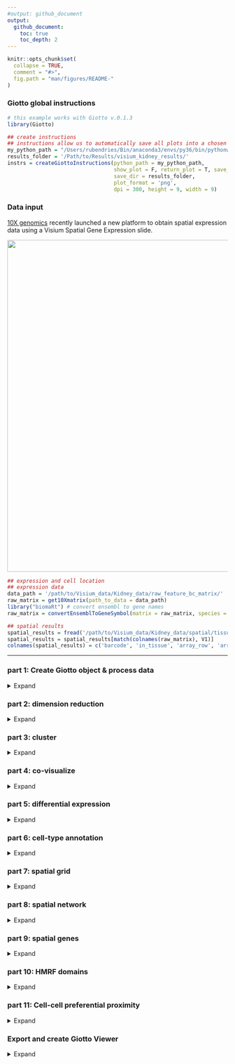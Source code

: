 ```yaml
---
#output: github_document
output:
  github_document:
    toc: true
    toc_depth: 2
---
```


<!-- mouse_cortex_1_simple.md is generated from mouse_cortex_1_simple.Rmd Please edit that file -->


```r
knitr::opts_chunk$set(
  collapse = TRUE,
  comment = "#>",
  fig.path = "man/figures/README-"
)
```

### Giotto global instructions
```r
# this example works with Giotto v.0.1.3
library(Giotto)

## create instructions
## instructions allow us to automatically save all plots into a chosen results folder
my_python_path = "/Users/rubendries/Bin/anaconda3/envs/py36/bin/pythonw"
results_folder = '/Path/to/Results/visium_kidney_results/'
instrs = createGiottoInstructions(python_path = my_python_path,
                                  show_plot = F, return_plot = T, save_plot = T,
                                  save_dir = results_folder,
                                  plot_format = 'png',
                                  dpi = 300, height = 9, width = 9)

```

### Data input

[10X genomics](https://www.10xgenomics.com/spatial-transcriptomics/) recently launched a new platform to obtain spatial expression data using a Visium Spatial Gene Expression slide.
  
![](./visium_technology.png){width=20cm} 

```r
## expression and cell location
## expression data
data_path = '/path/to/Visium_data/Kidney_data/raw_feature_bc_matrix/'
raw_matrix = get10Xmatrix(path_to_data = data_path)
library("biomaRt") # convert ensembl to gene names
raw_matrix = convertEnsemblToGeneSymbol(matrix = raw_matrix, species = 'mouse')

## spatial results
spatial_results = fread('/path/to/Visium_data/Kidney_data/spatial/tissue_positions_list.csv')
spatial_results = spatial_results[match(colnames(raw_matrix), V1)]
colnames(spatial_results) = c('barcode', 'in_tissue', 'array_row', 'array_col', 'col_pxl', 'row_pxl') # name columns

```

***



### part 1: Create Giotto object & process data
<details>
  <summary>Expand</summary>
  \ 
 
```r
## create
## we need to reverse the column pixel column (col_pxl) to get the same .jpg image as provided by 10X
visium_kidney <- createGiottoObject(raw_exprs = raw_matrix,
                                    spatial_locs = spatial_results[,.(row_pxl,-col_pxl)],
                                    instructions = instrs,
                                    cell_metadata = spatial_results[,.(in_tissue, array_row, array_col)])

## check metadata
pDataDT(visium_kidney)

## compare 'in tissue' with provided .jpg
## 'in tissue' = 1 means that this spot was covered by the kidney tissue
spatPlot2D(gobject = visium_kidney, cell_color = 'in_tissue', point_size = 2,
           cell_color_code = c('0' = 'lightgrey', '1' = 'blue'),
           save_param = list(save_folder = '2_Gobject', save_name = 'in_tissue'))

## subset on spots that were covered by tissue
metadata = pDataDT(visium_kidney)
in_tissue_barcodes = metadata[in_tissue == 1]$cell_ID
visium_kidney = subsetGiotto(visium_kidney, cell_ids = in_tissue_barcodes)

## filter
visium_kidney <- filterGiotto(gobject = visium_kidney,
                        expression_threshold = 1,
                        gene_det_in_min_cells = 50,
                        min_det_genes_per_cell = 1000,
                        expression_values = c('raw'),
                        verbose = T)

## normalize
visium_kidney <- normalizeGiotto(gobject = visium_kidney, scalefactor = 6000, verbose = T)

## add gene & cell statistics
visium_kidney <- addStatistics(gobject = visium_kidney)

## visualize
## show plain visual locations of each spot
spatPlot2D(gobject = visium_kidney, 
           save_param = list(save_folder = '2_Gobject', save_name = 'spatial_locations'))

## overlay the number of detected genes per spot
spatPlot2D(gobject = visium_kidney, cell_color = 'nr_genes', color_as_factor = F,
           save_param = list(save_folder = '2_Gobject', save_name = 'nr_genes'))


```
  
High resolution png from original tissue.  
![](./mouse_kidney_highres.png){width=250px} 

Spots labeled according to whether they were covered by tissue or not:  

<div style="width:500px; height:500px">
![](./figures/1_in_tissue.png){width=25px} 
</div>


Spots after subsetting and filtering:  

<div style="width:500px; height:500px">
![](./figures/1_spatial_locations.png){width=16cm}
</div>

Overlay with number of genes detected per spot:  

<div style="width:500px; height:500px">  
![](./figures/1_nr_genes.png)
</div>



</details>

### part 2: dimension reduction

<details>
  <summary>Expand</summary>
  \ 
 
```r
## highly variable genes (HVG)
visium_kidney <- calculateHVG(gobject = visium_kidney,
                        save_param = list(save_folder = '3_DimRed', save_name = 'HVGplot'))

## select genes based on HVG and gene statistics, both found in gene metadata
gene_metadata = fDataDT(visium_kidney)
featgenes = gene_metadata[hvg == 'yes' & perc_cells > 4 & mean_expr_det > 0.5]$gene_ID

## run PCA on expression values (default)
visium_kidney <- runPCA(gobject = visium_kidney, genes_to_use = featgenes, scale_unit = F)
signPCA(visium_kidney, genes_to_use = featgenes, scale_unit = F,
        save_param = list(save_folder = '3_DimRed', save_name = 'screeplot'))

plotPCA(gobject = visium_kidney,
        save_param = list(save_folder = '3_DimRed', save_name = 'PCA_reduction'))

## run UMAP and tSNE on PCA space (default)
visium_kidney <- runUMAP(visium_kidney, dimensions_to_use = 1:10)
plotUMAP(gobject = visium_kidney,
         save_param = list(save_folder = '3_DimRed', save_name = 'UMAP_reduction'))

visium_kidney <- runtSNE(visium_kidney, dimensions_to_use = 1:10)
plotTSNE(gobject = visium_kidney,
         save_param = list(save_folder = '3_DimRed', save_name = 'tSNE_reduction'))

```

highly variable genes:  
![](./figures/2_HVGplot.png){width=16cm} 

screeplot to determine number of Principal Components to keep:  
![](./figures/2_screeplot.png){width=16cm} 

PCA:  
![](./figures/2_PCA_reduction.png){width=16cm} 

UMAP:  
![](./figures/2_UMAP_reduction.png){width=16cm} 

tSNE:  
![](./figures/2_tSNE_reduction.png){width=16cm} 
***

</details>

### part 3: cluster

<details>
  <summary>Expand</summary>
  \ 
  
```r
## sNN network (default)
visium_kidney <- createNearestNetwork(gobject = visium_kidney, dimensions_to_use = 1:10, k = 15)

## Leiden clustering
visium_kidney <- doLeidenCluster(gobject = visium_kidney, resolution = 0.4, n_iterations = 1000)
plotUMAP(gobject = visium_kidney,
         cell_color = 'leiden_clus', show_NN_network = T, point_size = 2.5,
         save_param = list(save_folder = '4_Cluster', save_name = 'UMAP_leiden'))

```

Leiden clustering:  
![](./figures/3_UMAP_leiden.png){width=16cm} 

***

</details>


### part 4: co-visualize ####
<details>
  <summary>Expand</summary>
  \ 
  
```r
# expression and spatial
spatDimPlot(gobject = visium_kidney, cell_color = 'leiden_clus',
            dim_point_size = 2, spat_point_size = 2.5,
            save_param = list(save_name = 'covis_leiden', save_folder = '5_Covisuals'))

spatDimPlot(gobject = visium_kidney, cell_color = 'nr_genes', color_as_factor = F,
            dim_point_size = 2, spat_point_size = 2.5,
            save_param = list(save_name = 'nr_genes', save_folder = '5_Covisuals'))

```

Co-visualzation:
![](./figures/4_covis_leiden.png){width=16cm} 

Co-visualzation overlaid with number of genes detected:  
![](./figures/4_nr_genes.png){width=16cm} 

***

</details>


### part 5: differential expression ####

<details>
  <summary>Expand</summary>
  \
  
```r
## gini ##
## ---- ##
gini_markers_subclusters = findMarkers_one_vs_all(gobject = visium_kidney,
                                                  method = 'gini',
                                                  expression_values = 'normalized',
                                                  cluster_column = 'leiden_clus',
                                                  min_genes = 20,
                                                  min_expr_gini_score = 0.5,
                                                  min_det_gini_score = 0.5)
topgenes_gini = gini_markers_subclusters[, head(.SD, 2), by = 'cluster']$genes

# violinplot
violinPlot(visium_kidney, genes = unique(topgenes_gini), cluster_column = 'leiden_clus',
           strip_text = 8, strip_position = 'right',
           save_param = c(save_name = 'violinplot_gini', save_folder = '6_DEG', base_width = 5, base_height = 10))

# cluster heatmap
my_cluster_order = c(2, 4, 5, 3, 6, 7, 8, 9, 10, 1)
plotMetaDataHeatmap(visium_kidney, selected_genes = topgenes_gini, custom_cluster_order = my_cluster_order,
                    metadata_cols = c('leiden_clus'), x_text_size = 10, y_text_size = 10,
                    save_param = c(save_name = 'metaheatmap_gini', save_folder = '6_DEG'))

# umap plots
dimGenePlot2D(visium_kidney, expression_values = 'scaled',
                genes = gini_markers_subclusters[, head(.SD, 1), by = 'cluster']$genes,
                cow_n_col = 3, point_size = 1,
                genes_high_color = 'red', genes_mid_color = 'white', genes_low_color = 'darkblue', midpoint = 0,
                save_param = c(save_folder = '6_DEG', save_name = 'gini_umap', base_width = 8, base_height = 5))




## scran ##
## ----- ##
scran_markers_subclusters = findMarkers_one_vs_all(gobject = visium_kidney,
                                                   method = 'scran',
                                                   expression_values = 'normalized',
                                                   cluster_column = 'leiden_clus')
topgenes_scran = scran_markers_subclusters[, head(.SD, 2), by = 'cluster']$genes

# violinplot
violinPlot(visium_kidney, genes = unique(topgenes_scran), cluster_column = 'leiden_clus',
           strip_text = 10, strip_position = 'top',
           save_param = c(save_name = 'violinplot_scran', save_folder = '6_DEG', base_width = 5))

# cluster heatmap
plotMetaDataHeatmap(visium_kidney, selected_genes = topgenes_scran, custom_cluster_order = my_cluster_order,
                    metadata_cols = c('leiden_clus'),
                    save_param = c(save_name = 'metaheatmap_scran', save_folder = '6_DEG'))

# umap plots
dimGenePlot2D(visium_kidney, expression_values = 'scaled',
              genes = scran_markers_subclusters[, head(.SD, 1), by = 'cluster']$genes,
              cow_n_col = 3, point_size = 1,
              genes_high_color = 'red', genes_mid_color = 'white', genes_low_color = 'darkblue', midpoint = 0,
              save_param = c(save_folder = '6_DEG', save_name = 'scran_umap', base_width = 8, base_height = 5))

```

Gini:
- violinplot:
![](./figures/5_violinplot_gini.png){width=16cm} 

- Heatmap clusters:
![](./figures/5_metaheatmap_gini.png){width=16cm} 

- UMAPs:
![](./figures/5_gini_umap.png){width=16cm} 

Scran:
- violinplot:
![](./figures/5_violinplot_scran.png){width=16cm} 

- Heatmap clusters:
![](./figures/5_metaheatmap_scran.png){width=16cm} 

- UMAPs:
![](./figures/5_scran_umap.png){width=16cm} 

***

</details>


### part 6: cell-type annotation

<details>
  <summary>Expand</summary>
  \
  

Visium spatial transcriptomics does not provide single-cell resolution, making cell type annotation a harder problem. Giotto provides 3 ways to calculate enrichment of specific cell-type signature gene list:    
- PAGE  
- rank  
- hypergeometric test  

To generate the cell-type specific gene lists for the kidney data we used cell-type specific gene sets as identified in [Ransick, A. et al. Single-Cell Profiling Reveals Sex, Lineage, and Regional Diversity in the Mouse Kidney.](https://www.cell.com/developmental-cell/pdfExtended/S1534-5807(19)30814-7)

![](./clusters_Ransick_et_al.png){width=20cm}  

```r

# known markers for different kidney cell types
# Ransick, A. et al. Single-Cell Profiling Reveals Sex, Lineage, and Regional Diversity in the Mouse Kidney.
# Developmental Cell 51, 399-413.e7 (2019).

spatDimGenePlot(visium_kidney, expression_values = 'scaled',
                genes = c('Cldn1', 'Lrp2', 'Sptssb', 'Slc12a3'),
                plot_alignment = 'vertical', cow_n_col = 4, point_size = 1,
                genes_high_color = 'red', genes_mid_color = 'white', genes_low_color = 'darkblue', midpoint = 0,
                save_param = c(save_folder = '7_annotation', save_name = 'kidney_specific_genes1', base_width = 12, base_height = 5))

spatDimGenePlot(visium_kidney, expression_values = 'scaled',
                genes = c('Aqp2', 'Kdr', 'Thy1', 'Dcn'),
                plot_alignment = 'vertical', cow_n_col = 4, point_size = 1,
                genes_high_color = 'red', genes_mid_color = 'white', genes_low_color = 'darkblue', midpoint = 0,
                save_param = c(save_folder = '7_annotation', save_name = 'kidney_specific_genes2', base_width = 12, base_height = 5))



## cell type signatures ##
## for PAGE ##

## example to make signature matrix from list of signature genesets
kidney_sc_markers = as.data.table(readxl::read_excel(sheet = 'Seurat_markers.top50', '/path/to/Visium_data/Kidney_data/scRNAseq_kidney/1-s2.0-S1534580719308147-mmc2.xlsx'))
 
sign_list = list()
for(clus in unique(kidney_sc_markers$cluster)) {
  genes = kidney_sc_markers[cluster == clus]$gene
  sign_list[[clus+1]] = genes
}
sig_matrix = makeSignMatrixPAGE(sign_names = paste0('clus_', unique(kidney_sc_markers$cluster)),
                                sign_list = sign_list)

## enrichment tests 
visium_kidney = createSpatialEnrich(visium_kidney, sign_matrix = sig_matrix, enrich_method = 'PAGE') #default = 'PAGE'
visium_kidney = createSpatialEnrich(visium_kidney, sign_matrix = sig_matrix, output_enrichment = 'zscore', name = 'PAGEz') #default = 'PAGE'

## heatmap
cell_types = sort(colnames(sig_matrix))
plotMetaDataCellsHeatmap(gobject = visium_kidney,
                         metadata_cols = 'leiden_clus',
                         value_cols = cell_types,
                         spat_enr_names = 'PAGE',x_text_size = 8, y_text_size = 6,
                         save_param = c(save_folder = '7_annotation', save_name = 'heatmap_PAGE',
                                        base_width = 10, base_height = 9, units = 'cm'))



## multiple cell types enrichments with spatPlot ##
cell_types_subset = cell_types[1:12]
spatCellPlot(gobject = visium_kidney, spat_enr_names = 'PAGE',
             cell_annotation_values = cell_types_subset,
             cow_n_col = 3,coord_fix_ratio = NULL, point_size = 1,
             save_param = c(save_folder = '7_annotation', save_name = 'PAGE_spatplot_1',
                            base_width = 10, base_height = 8))

cell_types_subset = cell_types[13:24]
spatCellPlot(gobject = visium_kidney, spat_enr_names = 'PAGE',
             cell_annotation_values = cell_types_subset,
             cow_n_col = 3,coord_fix_ratio = NULL, point_size = 1,
             save_param = c(save_folder = '7_annotation', save_name = 'PAGE_spatplot_2',
                            base_width = 10, base_height = 8))

cell_types_subset = cell_types[25:30]
spatCellPlot(gobject = visium_kidney, spat_enr_names = 'PAGE',
             cell_annotation_values = cell_types_subset,
             cow_n_col = 3,coord_fix_ratio = NULL, point_size = 1,
             save_param = c(save_folder = '7_annotation', save_name = 'PAGE_spatplot_3',
                            base_width = 10, base_height = 8))


## multiple value columns with dimPlot2D ##
spatDimCellPlot(gobject = visium_kidney,
                spat_enr_names = 'PAGE',
                cell_annotation_values = c('clus_4', 'clus_6', 'clus_10', 'clus_20', 'clus_25'),
                cow_n_col = 1, spat_point_size = 1.5, plot_alignment = 'horizontal',
                save_param = c(save_folder = '7_annotation', save_name = 'PAGE_spatdimplot',
                               base_width = 6, base_height = 12))


## visualize individual enrichments
spatDimPlot(gobject = visium_kidney,
            spat_enr_names = 'PAGE',
            cell_color = 'clus_25', color_as_factor = F,
            spat_show_legend = T, dim_show_legend = T,
            gradient_midpoint = 3, 
            dim_point_size = 2, spat_point_size = 2,
            save_param = c(save_folder = '7_annotation', save_name = 'PAGE_spatdimplot_clus25',
                                                                    base_width = 7, base_height = 7))

```

Markers for kidney genes:
![](./figures/6_kidney_specific_genes1.png){width=16cm} 

![](./figures/6_kidney_specific_genes2.png){width=16cm} 

Heatmap:  

![](./figures/6_heatmap_PAGE.png){width=16cm} 
  

Spatial enrichment plots for all cell types/clusters:  

![](./figures/6_PAGE_spatplot_1.png){width=16cm} 

![](./figures/6_PAGE_spatplot_2.png){width=16cm} 


![](./figures/6_PAGE_spatplot_3.png){width=16cm} 



Co-visualization for selected subset:   

![](./figures/6_PAGE_spatdimplot.png){width=16cm} 

***

</details>


### part 7: spatial grid ####

<details>
  <summary>Expand</summary>
  \
  
```r
visium_kidney <- createSpatialGrid(gobject = visium_kidney,
                             sdimx_stepsize = 400,
                             sdimy_stepsize = 400,
                             minimum_padding = 0)
spatPlot(visium_kidney, cell_color = 'leiden_clus', show_grid = T,
         grid_color = 'red', spatial_grid_name = 'spatial_grid', 
         save_param = c(save_folder = '8_grid', save_name = 'grid'))


### spatial patterns ###
pattern_osm = detectSpatialPatterns(gobject = visium_kidney, 
                                    spatial_grid_name = 'spatial_grid',
                                    min_cells_per_grid = 3, 
                                    scale_unit = T, 
                                    PC_zscore = 1, 
                                    show_plot = T)

# dimension 1
PC_dim = 1
showPattern2D(visium_kidney, pattern_osm, dimension = PC_dim, point_size = 4,
              save_param = c(save_folder = '8_grid', save_name = paste0('pattern',PC_dim,'_PCA')))
showPatternGenes(visium_kidney, pattern_osm, dimension = PC_dim,
                 save_param = c(save_folder = '8_grid', save_name = paste0('pattern',PC_dim,'_genes')))

# dimension 2
PC_dim = 2
showPattern2D(visium_kidney, pattern_osm, dimension = PC_dim, point_size = 4,
              save_param = c(save_folder = '8_grid', save_name = paste0('pattern',PC_dim,'_PCA')))
showPatternGenes(visium_kidney, pattern_osm, dimension = PC_dim,
                 save_param = c(save_folder = '8_grid', save_name = paste0('pattern',PC_dim,'_genes')))

# dimension 3
PC_dim = 3
showPattern2D(visium_kidney, pattern_osm, dimension = PC_dim, point_size = 4,
              save_param = c(save_folder = '8_grid', save_name = paste0('pattern',PC_dim,'_PCA')))
showPatternGenes(visium_kidney, pattern_osm, dimension = PC_dim,
                 save_param = c(save_folder = '8_grid', save_name = paste0('pattern',PC_dim,'_genes')))

view_pattern_genes = selectPatternGenes(pattern_osm, return_top_selection = TRUE)

```

![](./figures/7_grid.png){width=16cm} 

Dimension 1:
![](./figures/7_pattern1_PCA.png){width=16cm} 

<div style="width:500px; height:500px">
![](./figures/7_pattern1_genes.png){width=16cm}
</div>  

Dimension 2:
![](./figures/7_pattern2_PCA.png){width=16cm} 

<div style="width:500px; height:500px">
![](./figures/7_pattern2_genes.png){width=16cm}
</div>  


Dimension 2:
![](./figures/7_pattern3_PCA.png){width=16cm} 

<div style="width:500px; height:500px">
![](./figures/7_pattern3_genes.png){width=16cm}
</div>  


***  

</details>



### part 8: spatial network ####

<details>
  <summary>Expand</summary>
  \
  
```r
visium_kidney <- createSpatialNetwork(gobject = visium_kidney, k = 5, maximum_distance = 400)
spatPlot(gobject = visium_kidney, show_network = T,
         network_color = 'blue', spatial_network_name = 'spatial_network',
         save_param = c(save_name = 'spatial_network_k5', save_folder = '9_spatial_network'))

```

![](./figures/8_spatial_network_k5.png){width=16cm} 

***  

</details>



### part 9: spatial genes ####

<details>
  <summary>Expand</summary>
  \
 
##### 9.1. calculate spatial genes
  
```r
## kmeans binarization
kmtest = binGetSpatialGenes(visium_kidney, bin_method = 'kmeans',
                            do_fisher_test = T, community_expectation = 5,
                            spatial_network_name = 'spatial_network', verbose = T)
spatGenePlot(visium_kidney, expression_values = 'scaled',
             genes = kmtest$genes[1:6], cow_n_col = 2, point_size = 1.5,
             genes_high_color = 'red', genes_mid_color = 'white', genes_low_color = 'darkblue', midpoint = 0,
             save_param = c(save_name = 'spatial_genes_km', save_folder = '10_spatial_genes'))

## rank binarization
ranktest = binGetSpatialGenes(visium_kidney, bin_method = 'rank',
                              do_fisher_test = T, community_expectation = 5,
                              spatial_network_name = 'spatial_network', verbose = T)
spatGenePlot(visium_kidney, expression_values = 'scaled',
             genes = ranktest$genes[1:6], cow_n_col = 2, point_size = 1.5,
             genes_high_color = 'red', genes_mid_color = 'white', genes_low_color = 'darkblue', midpoint = 0,
             save_param = c(save_name = 'spatial_genes_rank', save_folder = '10_spatial_genes'))

## distance
spatial_genes = calculate_spatial_genes_python(gobject = visium_kidney,
                                               expression_values = 'scaled',
                                               rbp_p=0.99, examine_top=0.1)
spatGenePlot(visium_kidney, expression_values = 'scaled',
             genes = spatial_genes$genes[1:6], cow_n_col = 2, point_size = 1.5,
             genes_high_color = 'red', genes_mid_color = 'white', genes_low_color = 'darkblue', midpoint = 0,
             save_param = c(save_name = 'spatial_genes', save_folder = '10_spatial_genes'))

```

Spatial genes:
- kmeans 
![](./figures/9_spatial_genes_km.png){width=16cm}  

- rank
![](./figures/9_spatial_genes_rank.png){width=16cm}  

- distance  
![](./figures/9_spatial_genes.png){width=16cm} 

##### 9.2. identify spatially co-expressed genes  

```r
# use top 500 spatial genes
ext_spatial_genes = kmtest[1:500]$genes

# calculate gene correlation at the single-level
# calculate gene correlation by aggregating cells within a grid or network
# this creates a spatCorObject (spatial correlation object) 
spat_cor_netw_DT = detectSpatialCorGenes(visium_kidney, method = 'network', subset_genes = ext_spatial_genes)

# show top10 that are correlated with the gene Napsa
Napsa_top10_genes = showSpatialCorGenes(spat_cor_netw_DT, genes = 'Napsa', show_top_genes = 10)

# visualize the top 4 genes and automatically save plot (save_param) 
spatGenePlot(visium_kidney, expression_values = 'scaled',
             genes = c('Napsa', 'Kap', 'Defb29', 'Mep1a'), point_size = 3,
             save_param = c(save_name = 'Napsa_correlated_genes', save_folder = '10_spatial_genes'))

```

Napsa-like genes:    
![](./figures/9_Napsa_correlated_genes.png)


##### 9.2. identify spatial co-expression clusters 

```r
# cluster the spatial correlation object in 10 groups
spat_cor_netw_DT = clusterSpatialCorGenes(spat_cor_netw_DT, name = 'spat_netw_clus', k = 10)

# visualize the co-expression pattern and groups
# automatically save the heatmap using the save_param option
heatmSpatialCorGenes(visium_kidney, spatCorObject = spat_cor_netw_DT, use_clus_name = 'spat_netw_clus',
                     save_param = c(save_name = 'heatmap_correlated_genes', save_folder = '10_spatial_genes',
                                    base_height = 6, base_width = 8, units = 'cm'), 
                     heatmap_legend_param = list(title = NULL))

# rank the spatial co-expression clusters and save
netw_ranks = rankSpatialCorGroups(visium_kidney, spatCorObject = spat_cor_netw_DT, use_clus_name = 'spat_netw_clus',
                                  save_param = c(save_name = 'rank_correlated_groups', save_folder = '10_spatial_genes',
                                                 base_height = 3, base_width = 5))

# show all genes associated with the co-expression cluster number 6
top_netw_spat_cluster = showSpatialCorGenes(spat_cor_netw_DT, use_clus_name = 'spat_netw_clus',
                                            selected_clusters = 6, show_top_genes = 1)

```

Heatmap of spatial correlated genes:    
![](./figures/9_heatmap_correlated_genes.png)

Scores for co-expression clusters:    
![](./figures/9_rank_correlated_groups.png)


##### 9.3. create enrichment score for co-expression cluster and visualize spatial expression patterns

```r
# create metagene enrichment scores for gene clusters
# gene clusters
cluster_genes_DT = showSpatialCorGenes(spat_cor_netw_DT, use_clus_name = 'spat_netw_clus', show_top_genes = 1)
cluster_genes = cluster_genes_DT$clus; names(cluster_genes) = cluster_genes_DT$gene_ID

# metagene
visium_kidney = createMetagenes(visium_kidney, gene_clusters = cluster_genes, name = 'cluster_metagene')

# visualize all clusters ranked by their score
# automatically save plot
spatCellPlot(visium_kidney,
             spat_enr_names = 'cluster_metagene',
             cell_annotation_values = netw_ranks$clusters,
             point_size = 2, cow_n_col = 4,
             save_param = c(save_name = 'spat_enrichment_score_plots', save_folder = '10_spatial_genes',
                            base_width = 11))

```

Spatial co-expression patterns:      
![](./figures/9_spat_enrichment_score_plots.png)

***

</details>


### part 10: HMRF domains ####

<details>
  <summary>Expand</summary>
  \

```r
# spatial genes
my_spatial_genes <- spatial_genes[1:100]$genes

# do HMRF with different betas
hmrf_folder = paste0(results_folder,'/','11_HMRF/')
if(!file.exists(hmrf_folder)) dir.create(hmrf_folder, recursive = T)

HMRF_spatial_genes = doHMRF(gobject = visium_kidney, expression_values = 'scaled',
                            spatial_genes = my_spatial_genes,
                            k = 5,
                            betas = c(0, 1, 6), 
                            output_folder = paste0(hmrf_folder, '/', 'Spatial_genes/SG_topgenes_k5_scaled'))

## view results of HMRF
for(i in seq(0, 5, by = 1)) {
  viewHMRFresults2D(gobject = visium_kidney,
                    HMRFoutput = HMRF_spatial_genes,
                    k = 5, betas_to_view = i,
                    point_size = 2)
}


## alternative way to view HMRF results
#results = writeHMRFresults(gobject = ST_test,
#                           HMRFoutput = HMRF_spatial_genes,
#                           k = 5, betas_to_view = seq(0, 25, by = 5))
#ST_test = addCellMetadata(ST_test, new_metadata = results, by_column = T, column_cell_ID = 'cell_ID')


## add HMRF of interest to giotto object
visium_kidney = addHMRF(gobject = visium_kidney,
                  HMRFoutput = HMRF_spatial_genes,
                  k = 5, betas_to_add = c(0, 5),
                  hmrf_name = 'HMRF')

## visualize
spatPlot(gobject = visium_kidney, cell_color = 'HMRF_k5_b.0', point_size = 5,
         save_param = c(save_name = 'HMRF_k5_b.0', save_folder = '11_HMRF'))

spatPlot(gobject = visium_kidney, cell_color = 'HMRF_k5_b.2', point_size = 5,
         save_param = c(save_name = 'HMRF_k5_b.2', save_folder = '11_HMRF'))

```

HMRF:  
b = 0  
![](./figures/10_HMRF_k5_b.0.png){width=16cm} 

b = 5  
![](./figures/10_HMRF_k5_b.2.png){width=16cm} 

***

</details>



### part 11: Cell-cell preferential proximity 

<details>
  <summary>Expand</summary>
  \

![cell-cell](./cell_cell_neighbors.png){width=12cm}  

```r
## calculate frequently seen proximities
cell_proximities = cellProximityEnrichment(gobject = visium_kidney,
                                           cluster_column = 'leiden_clus',
                                           spatial_network_name = 'spatial_network',
                                           number_of_simulations = 1000)

## barplot
cellProximityBarplot(gobject = visium_kidney, CPscore = cell_proximities, min_orig_ints = 5, min_sim_ints = 5, 
                     save_param = c(save_name = 'barplot_cell_cell_enrichment', save_folder = '12_cell_proxim'))
## heatmap
cellProximityHeatmap(gobject = visium_kidney, CPscore = cell_proximities, order_cell_types = T, scale = T,
                     color_breaks = c(-1.5, 0, 1.5), color_names = c('blue', 'white', 'red'),
                     save_param = c(save_name = 'heatmap_cell_cell_enrichment', save_folder = '12_cell_proxim', unit = 'in'))
## network
cellProximityNetwork(gobject = visium_kidney, CPscore = cell_proximities, remove_self_edges = T, only_show_enrichment_edges = F,
                     save_param = c(save_name = 'network_cell_cell_enrichment', save_folder = '12_cell_proxim'))

## visualization
spec_interaction = "1--10"
cellProximitySpatPlot2D(gobject = visium_kidney,
                        interaction_name = spec_interaction,
                        cluster_column = 'leiden_clus', show_network = T,
                        cell_color = 'leiden_clus', coord_fix_ratio = 0.5,
                        point_size_select = 2.5, point_size_other = 1.5,
                        save_param = c(save_name = 'selected_enrichment', save_folder = '12_cell_proxim'))

```
barplot:  
![](./figures/11_barplot_cell_cell_enrichment.png){width=16cm} 

heatmap:  
![](./figures/11_heatmap_cell_cell_enrichment.png){width=16cm} 


network:  
![](./figures/11_network_cell_cell_enrichment.png){width=16cm} 

selected enrichment:  
![](./figures/11_selected_enrichment.png){width=16cm} 


***

</details>


### Export and create Giotto Viewer ####
<details>
  <summary>Expand</summary>
  \ 
  
##### 1. Export Giotto results to a specificied directory  

- export spot/cell annotations  
- export dimension reduction coordinates (umap, tsne, ...)  
- export expression data  

This function will create a directory that, together with the 10X provided .tiff file,
can be used to create an interactive Giotto Viewer

```r
# select annotations, reductions and expression values to view in Giotto Viewer
viewer_folder = paste0(results_folder, '/', 'mouse_visium_kidney_viewer')

exportGiottoViewer(gobject = visium_kidney,
                   output_directory = viewer_folder,
                   spat_enr_names = 'PAGE', 
                   factor_annotations = c('in_tissue',
                                          'leiden_clus',
                                          'MRF_k5_b.2'),
                   numeric_annotations = c('nr_genes',
                                           'clus_25'),
                   dim_reductions = c('tsne', 'umap'),
                   dim_reduction_names = c('tsne', 'umap'),
                   expression_values = 'scaled',
                   expression_rounding = 2,
                   overwrite_dir = T)
```


##### 2. Create a Giotto Viewer within the specified directory  

After installing the Giotto Viewer requirements (see README),
you can create a viewer directly from the **terminal** using the following commands:

```bash
#===========================================
# 10X Genomics Visium specific instructions
#===========================================

# first go the working directory where you exported the Giotto results
cd viewer_folder #should be the directory where files are exported to by giotto
cp ~/Downloads/V1_Mouse_Kidney_image.tif . # copy the .tiff image provided by 10X Visium here to this directory

## STEP 1: ##
# create step1 json file
~/.local/bin/giotto_setup_image --require-stitch=n --image=y --image-multi-channel=n --segmentation=n --multi-fov=n --output-json=step1.json

# automatically fill in image dimension in the step1 json file
~/.local/bin/giotto_step1_modify_json --add-image V1_Mouse_Kidney_image.tif --input step1.json --output step1.json

# do the step1 actions
~/.local/bin/smfish_step1_setup -c step1.json


## STEP 2: ##
# create step2 json file
~/.local/bin/giotto_setup_viewer --num-panel=2 --input-preprocess-json=step1.json --panel-1=PanelPhysical10X --panel-2=PanelTsne --output-json=step2.json --input-annotation-list=annotation_list.txt

# do the step2 actions
~/.local/bin/smfish_read_config -c step2.json -o test.dec6.js -p test.dec6.html -q test.dec6.css

# copy extra js and css folders
~/.local/bin/giotto_copy_js_css --output .

# LAUNCH viewer
python3 -m http.server
# the viewer is now launched and can be seen in a browser (e.g. Chrome) using the URL localhost:8000/test.dec6.html
```


##### 3. Update the Giotto Viewer 

If you want to update the Viewer with new results (e.g. new annotations), 
you first need to call the **exportGiottoViewer** function again with the updated results.  

Then follow these instructions:  

```bash
#=================================
# Updating annotations
#=================================

cd viewer_folder # should be the directory where files are exported to by giotto

# no need to re-do step 1

# re-create step2 json file
~/.local/bin/giotto_setup_viewer --num-panel=2 --input-preprocess-json=step1.json --panel-1=PanelPhysical10X --panel-2=PanelTsne --output-json=step2.json --input-annotation-list=annotation_list.txt

# re-do the step2 actions
~/.local/bin/smfish_read_config -c step2.json -o test.dec6.js -p test.dec6.html -q test.dec6.css

# no need to restart http.server
# go back to localhost:8000/test.dec6.html (refresh the page) (recommend incognito mode in Chrome)
```


##### 4. Customize the viewer 

If you want to customize the viewer output results, then modify the step2.json after the create step.
Then re-do step2 actions. Things that can be modified at this stage:  
- map height  
- default annotation of each panel  
- umap or tsne in the PanelTsne  

To customize number of panels, what goes in each panel (PanelTsne, PanelPhysical, PanelPhysical10X, or 
PanelPhysicalSimple), and add annotations, please re-run the step2.json creation step because these changes
are major.




***

</details>

